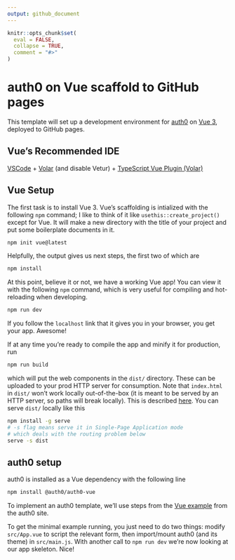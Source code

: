 ```yaml
---
output: github_document
---
```


<!-- README.md is generated from README.Rmd. Please edit that file -->

```r
knitr::opts_chunk$set(
  eval = FALSE,
  collapse = TRUE,
  comment = "#>"
)
```

# auth0 on Vue scaffold to GitHub pages

This template will set up a development environment for [auth0](https://auth0.com/) on [Vue 3](https://vuejs.org/), deployed to GitHub pages.

## Vue's Recommended IDE

[VSCode](https://code.visualstudio.com/) + [Volar](https://marketplace.visualstudio.com/items?itemName=Vue.volar) (and disable Vetur) + [TypeScript Vue Plugin (Volar)](https://marketplace.visualstudio.com/items?itemName=Vue.vscode-typescript-vue-plugin)

## Vue Setup

The first task is to install Vue 3. Vue's scaffolding is intialized with the following `npm` command; I like to think of it like `usethis::create_project()` except for Vue. It will make a new directory with the title of your project and put some boilerplate documents in it.

```sh
npm init vue@latest
```

Helpfully, the output gives us next steps, the first two of which are

```sh
npm install
```

At this point, believe it or not, we have a working Vue app! You can view it with the following `npm` command, which is very useful for compiling and hot-reloading when developing.

```sh
npm run dev
```

If you follow the `localhost` link that it gives you in your browser, you get your app. Awesome! 

If at any time you're ready to compile the app and minify it for production, run

```sh
npm run build
```

which will put the web components in the `dist/` directory. These can be uploaded to your prod HTTP server for consumption. Note that `index.html` in `dist/` won't work locally out-of-the-box (it is meant to be served by an HTTP server, so paths will break locally). This is described [here](https://cli.vuejs.org/guide/deployment.html#previewing-locally). You can serve `dist/` locally like this

```sh
npm install -g serve
# -s flag means serve it in Single-Page Application mode
# which deals with the routing problem below
serve -s dist
```

## auth0 setup

auth0 is installed as a Vue dependency with the following line

```sh
npm install @auth0/auth0-vue
```

To implement an auth0 template, we'll use steps from the [Vue example](https://auth0.com/docs/quickstart/spa/vuejs/01-login) from the auth0 site.

To get the minimal example running, you just need to do two things: modify `src/App.vue` to script the relevant form, then import/mount auth0 (and its theme) in `src/main.js`. With another call to `npm run dev` we're now looking at our app skeleton. Nice!

